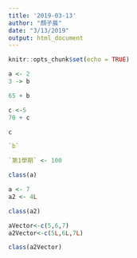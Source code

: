 ```yaml
---
title: '2019-03-13'
author: "顏子晨"
date: "3/13/2019"
output: html_document
---
```


```r
knitr::opts_chunk$set(echo = TRUE)
```

```r
a <- 2
3 -> b
```

```r
65 + b
```
```r
c <-5
70 + c
```
```r
c
```
```r
`b`
```
```r
`第1學期` <- 100
```

```r
class(a)
```
```r
a <- 7
a2 <- 4L
```

```r
class(a2)
```
```r
aVector<-c(5,6,7)
a2Vector<-c(5L,6L,7L)
```

```r
class(a2Vector)
```



